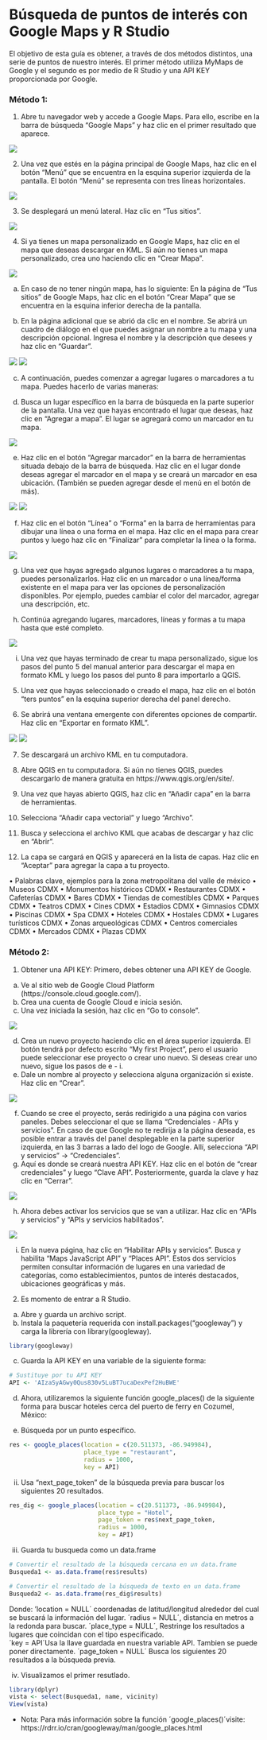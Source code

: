 <body>
  <div class="main">
  <div class="classic">
  
# Búsqueda de puntos de interés con Google Maps y R Studio

El objetivo de esta guía es obtener, a través de dos métodos distintos, una serie de puntos de nuestro interés. El primer método utiliza MyMaps de Google y el segundo es por medio de R Studio y una API KEY proporcionada por Google.

### Método 1:

1. Abre tu navegador web y accede a Google Maps. Para ello, escribe en la barra de búsqueda "Google Maps" y haz clic en el primer resultado que aparece.

![](css\IMG\Imagen1_G.PNG)

2.	Una vez que estés en la página principal de Google Maps, haz clic en el botón "Menú" que se encuentra en la esquina superior izquierda de la pantalla. El botón "Menú" se representa con tres líneas horizontales.

![](css\IMG\Imagen2_G.PNG)

3.	Se desplegará un menú lateral. Haz clic en "Tus sitios".

![](css\IMG\Imagen3_G.PNG)

4.	Si ya tienes un mapa personalizado en Google Maps, haz clic en el mapa que deseas descargar en KML. Si aún no tienes un mapa personalizado, crea uno haciendo clic en "Crear Mapa".

![](css\IMG\Imagen4_G.PNG)

a.	En caso de no tener ningún mapa, has lo siguiente: En la página de "Tus sitios" de Google Maps, haz clic en el botón "Crear Mapa" que se encuentra en la esquina inferior derecha de la pantalla.

b.	En la página adicional que se abrió da clic en el nombre. Se abrirá un cuadro de diálogo en el que puedes asignar un nombre a tu mapa y una descripción opcional. Ingresa el nombre y la descripción que desees y haz clic en "Guardar".

![](css\IMG\Imagen5_G.PNG)
![](css\IMG\Imagen6_G.PNG)

c. A continuación, puedes comenzar a agregar lugares o marcadores a tu mapa. Puedes hacerlo de varias maneras:

d. Busca un lugar específico en la barra de búsqueda en la parte superior de la pantalla. Una vez que hayas encontrado el lugar que deseas, haz clic en "Agregar a mapa". El lugar se agregará como un marcador en tu mapa.

![](css\IMG\Imagen7_G.PNG)

e. Haz clic en el botón "Agregar marcador" en la barra de herramientas situada debajo de la barra de búsqueda. Haz clic en el lugar donde deseas agregar el marcador en el mapa y se creará un marcador en esa ubicación. (También se pueden agregar desde el menú en el botón de más).

![](css\IMG\Imagen8_G.PNG)
![](css\IMG\Imagen9_G.PNG)

f. Haz clic en el botón "Línea" o "Forma" en la barra de herramientas para dibujar una línea o una forma en el mapa. Haz clic en el mapa para crear puntos y luego haz clic en "Finalizar" para completar la línea o la forma.

![](css\IMG\Imagen10_G.PNG)

g. Una vez que hayas agregado algunos lugares o marcadores a tu mapa, puedes personalizarlos. Haz clic en un marcador o una línea/forma existente en el mapa para ver las opciones de personalización disponibles. Por ejemplo, puedes cambiar el color del marcador, agregar una descripción, etc.

h. Continúa agregando lugares, marcadores, líneas y formas a tu mapa hasta que esté completo.

![](css\IMG\Imagen11_G.PNG)

i. Una vez que hayas terminado de crear tu mapa personalizado, sigue los pasos del punto 5 del manual anterior para descargar el mapa en formato KML y luego los pasos del punto 8 para importarlo a QGIS.

5.	Una vez que hayas seleccionado o creado el mapa, haz clic en el botón "ters puntos" en la esquina superior derecha del panel derecho.

6.	Se abrirá una ventana emergente con diferentes opciones de compartir. Haz clic en "Exportar en formato KML".

![](css\IMG\Imagen12_G.PNG)
![](css\IMG\Imagen13_G.PNG)

7.	Se descargará un archivo KML en tu computadora.

8.	Abre QGIS en tu computadora. Si aún no tienes QGIS, puedes descargarlo de manera gratuita en https://www.qgis.org/en/site/.

9.	Una vez que hayas abierto QGIS, haz clic en "Añadir capa" en la barra de herramientas.

10.	Selecciona "Añadir capa vectorial" y luego "Archivo".

11.	Busca y selecciona el archivo KML que acabas de descargar y haz clic en "Abrir".

12.	La capa se cargará en QGIS y aparecerá en la lista de capas. Haz clic en "Aceptar" para agregar la capa a tu proyecto.

•	Palabras clave, ejemplos para la zona metropolitana del valle de méxico
•	Museos CDMX
•	Monumentos históricos CDMX
•	Restaurantes CDMX
•	Cafeterías CDMX
•	Bares CDMX
•	Tiendas de comestibles CDMX
•	Parques CDMX
•	Teatros CDMX
•	Cines CDMX
•	Estadios CDMX
•	Gimnasios CDMX
•	Piscinas CDMX
•	Spa CDMX
•	Hoteles CDMX
•	Hostales CDMX
•	Lugares turísticos CDMX
•	Zonas arqueológicas CDMX
•	Centros comerciales CDMX
•	Mercados CDMX
•	Plazas CDMX



### Método 2:
  
1. Obtener una API KEY: Primero, debes obtener una API KEY de Google.

  a. Ve al sitio web de Google Cloud Platform (https://console.cloud.google.com/).
  b. Crea una cuenta de Google Cloud e inicia sesión.
  c. Una vez iniciada la sesión, haz clic en "Go to console".

![](css\IMG\Imagen1R_G.PNG)

d. Crea un nuevo proyecto haciendo clic en el área superior izquierda. El botón tendrá por defecto escrito "My first Project", pero el usuario puede seleccionar ese proyecto o crear uno nuevo. Si deseas crear uno nuevo, sigue los pasos de e - i.
e. Dale un nombre al proyecto y selecciona alguna organización si existe. Haz clic en "Crear".

![](css\IMG\Imagen2R_G.PNG)

f. Cuando se cree el proyecto, serás redirigido a una página con varios paneles. Debes seleccionar el que se llama "Credenciales - APIs y servicios". En caso de que Google no te redirija a la página deseada, es posible entrar a través del panel desplegable en la parte superior izquierda, en las 3 barras a lado del logo de Google. Allí, selecciona "API y servicios" -> "Credenciales".
g. Aquí es donde se creará nuestra API KEY. Haz clic en el botón de "crear credenciales" y luego "Clave API". Posteriormente, guarda la clave y haz clic en "Cerrar".

![](css\IMG\Imagen3R_G.PNG)

h. Ahora debes activar los servicios que se van a utilizar. Haz clic en "APIs y servicios" y "APIs y servicios habilitados".

![](css\IMG\Imagen4R_G.PNG)

i. En la nueva página, haz clic en "Habilitar APIs y servicios". Busca y habilita "Maps JavaScript API" y "Places API". Estos dos servicios permiten consultar información de lugares en una variedad de categorías, como establecimientos, puntos de interés destacados, ubicaciones geográficas y más.

2. Es momento de entrar a R Studio.
a. Abre y guarda un archivo script.
b. Instala la paquetería requerida con install.packages("googleway") y carga la librería con library(googleway).

```r
library(googleway)
```

c. Guarda la API KEY en una variable de la siguiente forma:

```r
# Sustituye por tu API KEY
API <- 'AIzaSyAGwy0Qus830v5LuBT7ucaDexPef2HuBWE'
```
  
d. Ahora, utilizaremos la siguiente función google_places() de la siguiente forma para buscar hoteles cerca del puerto de ferry en Cozumel, México:
  
  i. Búsqueda por un punto específico.
  
```r
res <- google_places(location = c(20.511373, -86.949984),
                     place_type = "restaurant",
                     radius = 1000,
                     key = API)
```


  ii. Usa "next_page_token" de la búsqueda previa para buscar los siguientes 20 resultados.
  
```r
res_dig <- google_places(location = c(20.511373, -86.949984),
                         place_type = "Hotel",
                         page_token = res$next_page_token,
                         radius = 1000,
                         key = API)
```
  
  iii. Guarda tu busqueda como un data.frame
  
```r
# Convertir el resultado de la búsqueda cercana en un data.frame
Busqueda1 <- as.data.frame(res$results)

# Convertir el resultado de la búsqueda de texto en un data.frame
Busqueda2 <- as.data.frame(res_dig$results)
```
Donde: 
'location = NULL´ coordenadas de latitud/longitud alrededor del cual se buscará la información del lugar. 
 ´radius = NULL´, distancia en metros a la redonda para buscar.
´place_type = NULL´, Restringe los resultados a lugares que coincidan con el tipo especificado.  
´key = API´Usa la llave guardada en nuestra variable API. Tambien se puede poner directamente.
´page_token = NULL´ Busca los siguientes 20 resultados a la búsqueda previa.

  iv. Visualizamos el primer resutlado. 
  
```r
library(dplyr)
vista <- select(Busqueda1, name, vicinity)
View(vista)
```

- Nota: Para más información sobre la función ´google_places()´visite: https://rdrr.io/cran/googleway/man/google_places.html
  </div>
  </div>
</body>
